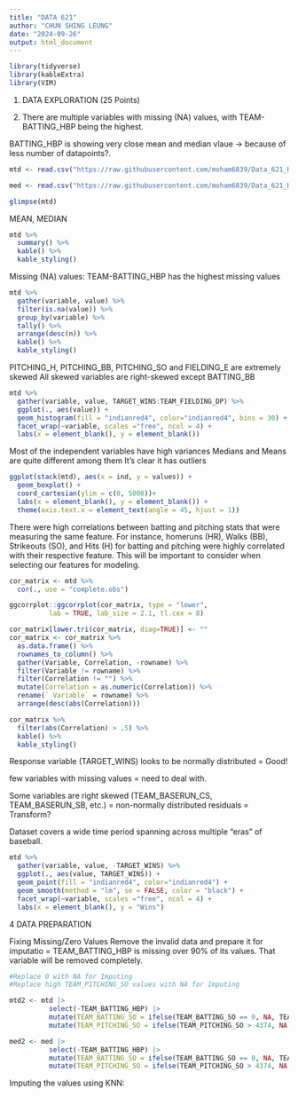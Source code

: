 ---
title: "DATA 621"
author: "CHUN SHING LEUNG"
date: "2024-09-26"
output: html_document
---

```{r}
library(tidyverse)
library(kableExtra)
library(VIM)
```


1. DATA EXPLORATION (25 Points)

1. There are multiple variables with missing (NA) values, with TEAM-BATTING_HBP being the highest.


BATTING_HBP is showing very close mean and median vlaue -> because of less number of datapoints?.




```{r}
mtd <- read.csv("https://raw.githubusercontent.com/moham6839/Data_621_HW1/main/moneyball-training-data.csv")

med <- read.csv("https://raw.githubusercontent.com/moham6839/Data_621_HW1/main/moneyball-evaluation-data.csv")

glimpse(mtd)
```

MEAN, MEDIAN

```{r}
mtd %>%
  summary() %>%
  kable() %>%
  kable_styling()
```

Missing (NA) values: TEAM-BATTING_HBP has the highest missing values


```{r}
mtd %>% 
  gather(variable, value) %>%
  filter(is.na(value)) %>%
  group_by(variable) %>%
  tally() %>%
  arrange(desc(n)) %>%
  kable() %>%
  kable_styling()
```

PITCHING_H, PITCHING_BB, PITCHING_SO and FIELDING_E are extremely skewed
All skewed variables are right-skewed except BATTING_BB

```{r}
mtd %>%
  gather(variable, value, TARGET_WINS:TEAM_FIELDING_DP) %>%
  ggplot(., aes(value)) + 
  geom_histogram(fill = "indianred4", color="indianred4", bins = 30) + 
  facet_wrap(~variable, scales ="free", ncol = 4) +
  labs(x = element_blank(), y = element_blank())

```

Most of the independent variables have high variances
Medians and Means are quite different among them
It's clear it has outliers

```{r}
ggplot(stack(mtd), aes(x = ind, y = values)) +
  geom_boxplot() +
  coord_cartesian(ylim = c(0, 5000))+
  labs(x = element_blank(), y = element_blank()) +
  theme(axis.text.x = element_text(angle = 45, hjust = 1))

```

There were high correlations between batting and pitching stats that were measuring the same feature. For instance, homeruns (HR), Walks (BB), Strikeouts (SO), and Hits (H) for batting and pitching were highly correlated with their respective feature. This will be important to consider when selecting our features for modeling.


```{r}
cor_matrix <- mtd %>% 
  cor(., use = "complete.obs")

ggcorrplot::ggcorrplot(cor_matrix, type = "lower",
          lab = TRUE, lab_size = 2.1, tl.cex = 8)
```




```{r}
cor_matrix[lower.tri(cor_matrix, diag=TRUE)] <- ""
cor_matrix <- cor_matrix %>%
  as.data.frame() %>%
  rownames_to_column() %>%
  gather(Variable, Correlation, -rowname) %>%
  filter(Variable != rowname) %>%
  filter(Correlation != "") %>%
  mutate(Correlation = as.numeric(Correlation)) %>%
  rename(` Variable` = rowname) %>%
  arrange(desc(abs(Correlation))) 
```

```{r}
cor_matrix %>%
  filter(abs(Correlation) > .5) %>%
  kable() %>%
  kable_styling()
```

Response variable (TARGET_WINS) looks to be normally distributed = Good!

few variables with missing values = need to deal with.

Some variables are right skewed (TEAM_BASERUN_CS, TEAM_BASERUN_SB, etc.) = non-normally distributed residuals = Transform?

Dataset covers a wide time period spanning across multiple “eras” of baseball.


```{r}
mtd %>%
  gather(variable, value, -TARGET_WINS) %>%
  ggplot(., aes(value, TARGET_WINS)) + 
  geom_point(fill = "indianred4", color="indianred4") + 
  geom_smooth(method = "lm", se = FALSE, color = "black") + 
  facet_wrap(~variable, scales ="free", ncol = 4) +
  labs(x = element_blank(), y = "Wins")
```

4 DATA PREPARATION


Fixing Missing/Zero Values
Remove the invalid data and prepare it for imputatio = TEAM_BATTING_HBP is missing over 90% of its values. That variable will be removed completely.

```{r}

#Replace 0 with NA for Imputing 
#Replace high TEAM_PITCHING_SO values with NA for Imputing 

mtd2 <- mtd |> 
          select(-TEAM_BATTING_HBP) |> 
          mutate(TEAM_BATTING_SO = ifelse(TEAM_BATTING_SO == 0, NA, TEAM_BATTING_SO)) |> 
          mutate(TEAM_PITCHING_SO = ifelse(TEAM_PITCHING_SO > 4374, NA, TEAM_PITCHING_SO))

med2 <- med |> 
          select(-TEAM_BATTING_HBP) |> 
          mutate(TEAM_BATTING_SO = ifelse(TEAM_BATTING_SO == 0, NA, TEAM_BATTING_SO)) |> 
          mutate(TEAM_PITCHING_SO = ifelse(TEAM_PITCHING_SO > 4374, NA, TEAM_PITCHING_SO))

```

Imputing the values using KNN:

